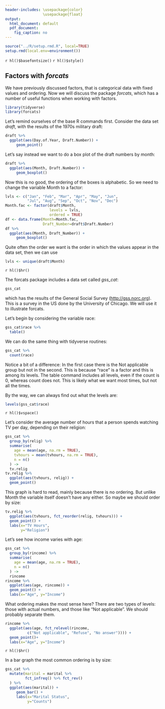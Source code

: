 ```yaml
---
header-includes: \usepackage{color}
                 \usepackage{float}
output:
  html_document: default
  pdf_document:
    fig_caption: no
---
```


```r
source("../R/setup.rmd.R", local=TRUE)
setup.rmd(local.env=environment())
```
`r hl()$basefontsize()`
`r hl()$style()`

## Factors with *forcats*

We have previously discussed factors, that is categorical data with fixed values and ordering. Now we will discuss the package *forcats*, which has a number of useful functions when working with factors.

```r
library(tidyverse)
library(forcats)
```

Let's remind ourselves of the base R commands first. Consider the data set *draft*, with the results of the 1970s military draft:

```r
draft %>%
  ggplot(aes(Day.of.Year, Draft.Number)) + 
     geom_point()
```

Let's say instead we want to do a box plot of the draft numbers by month:

```r
draft %>%
  ggplot(aes(Month, Draft.Number)) + 
     geom_boxplot()
```

Now this is no good, the ordering of the boxes is alphabetic. So we need to change the variable Month to a factor:

```r
lvls <- c("Jan", "Feb", "Mar", "Apr", "May", "Jun",
          "Jul", "Aug", "Sep", "Oct", "Nov", "Dec")
Month.fac <- factor(draft$Month, 
                    levels = lvls, 
                    ordered = TRUE)
df <- data.frame(Month=Month.fac,
                 Draft_Number=draft$Draft.Number)
df %>%
  ggplot(aes(Month, Draft_Number)) + 
     geom_boxplot()
```

Quite often the order we want is the order in which the values appear in the data set, then we can use

```r
lvls <- unique(draft$Month)
```

`r hl()$hr()`

The forcats package includes a data set called *gss_cat*:

```r
gss_cat
```

which has the results of the General Social Survey ([http://gss.norc.org](http://gss.norc.org)). This is a survey in the US done by the University of Chicago. We will use it to illustrate forcats.
 
Let's begin by considering the variable race:
 
```r
gss_cat$race %>% 
  table()
```

We can do the same thing with tidyverse routines:

```r
gss_cat %>%
  count(race)
```

Notice a bit of a difference: In the first case there is the Not applicable group but not in the second. This is because "race" is a factor and this is among its levels. The table command includes all levels, even if the count is 0, whereas count does not. This is likely what we want most times, but not all the times.

By the way, we can always find out what the levels are:

```r
levels(gss_cat$race)
```

`r hl()$vspace()`

Let's consider the average number of hours that a person spends watching TV per day, depending on their religion:

```r
gss_cat %>%
  group_by(relig) %>%
  summarise(
    age = mean(age, na.rm = TRUE),
    tvhours = mean(tvhours, na.rm = TRUE),
    n = n()
  ) ->
  tv.relig
tv.relig %>%
  ggplot(aes(tvhours, relig)) +
  geom_point()
```

This graph is hard to read, mainly because there is no ordering. But unlike Month the variable itself doesn't have any either. So maybe we should order by size:

```r
tv.relig %>%
  ggplot(aes(tvhours, fct_reorder(relig, tvhours))) +
  geom_point() +
  labs(x="TV Hours",
       y="Religion")
```

Let's see how income varies with age:

```r
gss_cat %>%
  group_by(rincome) %>% 
  summarise(
    age = mean(age, na.rm = TRUE),
    n = n()
  ) -> 
  rincome
rincome %>%
  ggplot(aes(age, rincome)) +
  geom_point() +
  labs(x="Age", y="Income")
```

What ordering makes the most sense here? There are two types of levels: those with actual numbers, and those like "Not applicable". We should probably separate them. 

```r
rincome %>%
  ggplot(aes(age, fct_relevel(rincome, 
          c("Not applicable", "Refuse", "No answer")))) +
  geom_point()+
  labs(x="Age", y="Income")  

```

`r hl()$hr()`

In a bar graph the most common ordering is by size:

```r
gss_cat %>% 
  mutate(marital = marital %>% 
         fct_infreq() %>% fct_rev()
  ) %>% 
  ggplot(aes(marital)) +
     geom_bar() +
     labs(x="Marital Status",
          y="Counts")
```

